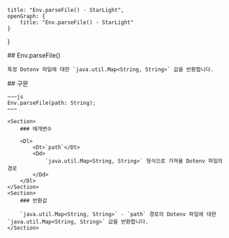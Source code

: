     title: "Env.parseFile() - StarLight",
    openGraph: {
        title: "Env.parseFile() - StarLight"
    }
}

<Section>
    ## Env.parseFile()

    특정 Dotenv 파일에 대한 `java.util.Map<String, String>` 값을 반환합니다.
</Section>
<Section>
    ## 구문

    ~~~js
    Env.parseFile(path: String);
    ~~~

    <Section>
        ### 매개변수

        <Dl>
            <Dt>`path`</Dt>
            <Dd>
                `java.util.Map<String, String>` 형식으로 가져올 Dotenv 파일의 경로
            </Dd>
        </Dl>
    </Section>
    <Section>
        ### 반환값

        `java.util.Map<String, String>` - `path` 경로의 Dotenv 파일에 대한 `java.util.Map<String, String>` 값을 반환합니다.
    </Section>
</Section>